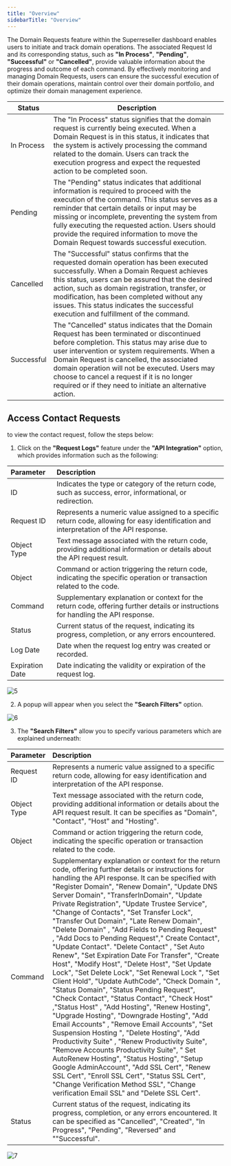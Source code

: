 ```yaml
---
title: "Overview"
sidebarTitle: "Overview"
---
```


The Domain Requests feature within the Superreseller dashboard enables users to initiate and track domain operations. The associated Request Id and its corresponding status, such as **"In Process"**, **"Pending"**, **"Successful"** or **"Cancelled"**, provide valuable information about the progress and outcome of each command. By effectively monitoring and managing Domain Requests, users can ensure the successful execution of their domain operations, maintain control over their domain portfolio, and optimize their domain management experience.

| Status     | Description                                                                                                                                                                                                                                                                                                                                                                                          |
|------------|------------------------------------------------------------------------------------------------------------------------------------------------------------------------------------------------------------------------------------------------------------------------------------------------------------------------------------------------------------------------------------------------------|
| In Process | The "In Process" status signifies that the domain request is currently being executed. When a Domain Request is in this status, it indicates that the system is actively processing the command related to the domain. Users can track the execution progress and expect the requested action to be completed soon.                                                                                  |
| Pending    | The "Pending" status indicates that additional information is required to proceed with the execution of the command. This status serves as a reminder that certain details or input may be missing or incomplete, preventing the system from fully executing the requested action. Users should provide the required information to move the Domain Request towards successful execution.            |
| Cancelled  | The "Successful" status confirms that the requested domain operation has been executed successfully. When a Domain Request achieves this status, users can be assured that the desired action, such as domain registration, transfer, or modification, has been completed without any issues. This status indicates the successful execution and fulfillment of the command.                         |
| Successful | The "Cancelled" status indicates that the Domain Request has been terminated or discontinued before completion. This status may arise due to user intervention or system requirements. When a Domain Request is cancelled, the associated domain operation will not be executed. Users may choose to cancel a request if it is no longer required or if they need to initiate an alternative action. |

## Access Contact Requests
to view the contact request, follow the steps below:

1. Click on the **"Request Logs"** feature under the **"API Integration"** option, which provides information such as the following:

| Parameter       | Description                                                                                                                             |
| :-------------- | :-------------------------------------------------------------------------------------------------------------------------------------- |
| ID              | Indicates the type or category of the return code, such as success, error, informational, or redirection.                               |
| Request ID      | Represents a numeric value assigned to a specific return code, allowing for easy identification and interpretation of the API response. |
| Object Type     | Text message associated with the return code, providing additional information or details about the API request result.                 |
| Object          | Command or action triggering the return code, indicating the specific operation or transaction related to the code.                     |
| Command         | Supplementary explanation or context for the return code, offering further details or instructions for handling the API response.       |
| Status          | Current status of the request, indicating its progress, completion, or any errors encountered.                                          |
| Log Date        | Date when the request log entry was created or recorded.                                                                                |
| Expiration Date | Date indicating the validity or expiration of the request log.                                                                          |

![5](/images/apiimages/5.png)

2. A popup will appear when you select the  **"Search Filters"** option.

![6](/images/apiimages/6.png)

3. The **"Search Filters"** allow you to specify various parameters which are explained underneath:

| Parameter   | Description                                                                                                                                                                                                                                                                                                                                                                                                                                                                                                                                                                                                                                                                                                                                                                                                                                                                                                                                                                                                                                                                                                                                                                                                                                                                                                                                                                          |
| :---------- | :----------------------------------------------------------------------------------------------------------------------------------------------------------------------------------------------------------------------------------------------------------------------------------------------------------------------------------------------------------------------------------------------------------------------------------------------------------------------------------------------------------------------------------------------------------------------------------------------------------------------------------------------------------------------------------------------------------------------------------------------------------------------------------------------------------------------------------------------------------------------------------------------------------------------------------------------------------------------------------------------------------------------------------------------------------------------------------------------------------------------------------------------------------------------------------------------------------------------------------------------------------------------------------------------------------------------------------------------------------------------------------- |
| Request ID  | Represents a numeric value assigned to a specific return code, allowing for easy identification and interpretation of the API response.                                                                                                                                                                                                                                                                                                                                                                                                                                                                                                                                                                                                                                                                                                                                                                                                                                                                                                                                                                                                                                                                                                                                                                                                                                              |
| Object Type | Text message associated with the return code, providing additional information or details about the API request result. It can be specifies as "Domain", "Contact", "Host" and "Hosting".                                                                                                                                                                                                                                                                                                                                                                                                                                                                                                                                                                                                                                                                                                                                                                                                                                                                                                                                                                                                                                                                                                                                                                                            |
| Object      | Command or action triggering the return code, indicating the specific operation or transaction related to the code.                                                                                                                                                                                                                                                                                                                                                                                                                                                                                                                                                                                                                                                                                                                                                                                                                                                                                                                                                                                                                                                                                                                                                                                                                                                                  |
| Command     | Supplementary explanation or context for the return code, offering further details or instructions for handling the API response. It can be specified with "Register Domain", "Renew Domain", "Update DNS Server Domain", "TransferInDomain", "Update Private Registration", "Update Trustee Service", "Change of Contacts", "Set Transfer Lock", "Transfer Out Domain", "Late Renew Domain", "Delete Domain" , "Add Fields to Pending Request" , "Add Docs to Pending Request"," Create Contact", "Update Contact". "Delete Contact" , "Set Auto Renew", "Set Expiration Date For Transfer", "Create Host", "Modify Host", "Delete Host", "Set Update Lock", "Set Delete Lock", "Set Renewal Lock ", "Set Client Hold", "Update AuthCode", "Check Domain ", "Status Domain", "Status Pending Request", "Check Contact", "Status Contact", "Check Host" ,"Status Host" , "Add Hosting", "Renew Hosting", "Upgrade Hosting", "Downgrade Hosting", "Add Email Accounts" , "Remove Email Accounts", "Set Suspension Hosting ", "Delete Hosting", "Add Productivity Suite" , "Renew Productivity Suite", "Remove Accounts Productivity Suite", " Set AutoRenew Hosting", "Status Hosting", "Setup Google AdminAccount", "Add SSL Cert", "Renew SSL Cert", "Enroll SSL Cert", "Status SSL Cert", "Change Verification Method SSL", "Change verification Email SSL" and "Delete SSL Cert". |
| Status      | Current status of the request, indicating its progress, completion, or any errors encountered. It can be specified as "Cancelled", "Created", "In Progress", "Pending", "Reversed" and ""Successful".                                                                                                                                                                                                                                                                                                                                                                                                                                                                                                                                                                                                                                                                                                                                                                                                                                                                                                                                                                                                                                                                                                                                                                                |

![7](/images/apiimages/7.png)